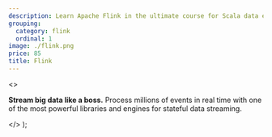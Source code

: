 ```yaml
---
description: Learn Apache Flink in the ultimate course for Scala data engineers.
grouping:
  category: flink
  ordinal: 1
image: ./flink.png
price: 85
title: Flink
---
```


  <>
    <p>
      <strong>Stream big data like a boss.</strong> Process millions of events
      in real time with one of the most powerful libraries and engines for
      stateful data streaming.
    </p>
  </>
);
